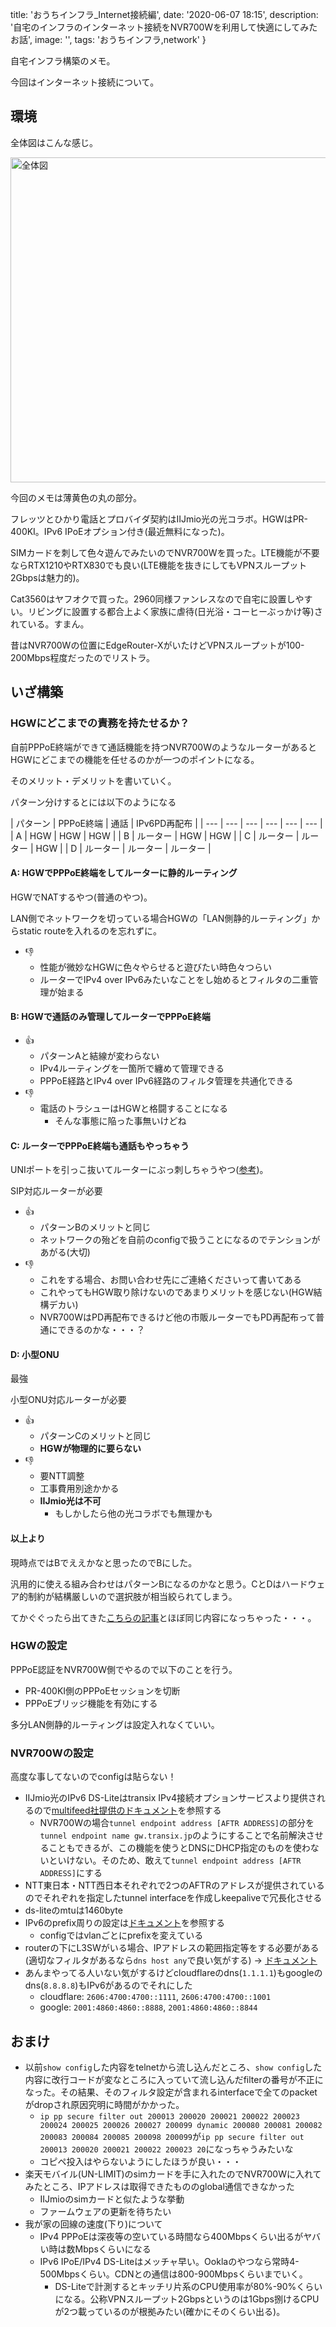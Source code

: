 
  title: 'おうちインフラ_Internet接続編',
  date: '2020-06-07 18:15',
  description: '自宅のインフラのインターネット接続をNVR700Wを利用して快適にしてみたお話',
  image: '',
  tags: 'おうちインフラ,network'
}

自宅インフラ構築のメモ。

今回はインターネット接続について。

## 環境

全体図はこんな感じ。

<Image width="888" height="520" alt="全体図" src="/images/20200607_210722.png" />

今回のメモは薄黄色の丸の部分。

フレッツとひかり電話とプロバイダ契約はIIJmio光の光コラボ。HGWはPR-400KI。IPv6 IPoEオプション付き(最近無料になった)。

SIMカードを刺して色々遊んでみたいのでNVR700Wを買った。LTE機能が不要ならRTX1210やRTX830でも良い(LTE機能を抜きにしてもVPNスループット2Gbpsは魅力的)。

Cat3560はヤフオクで買った。2960同様ファンレスなので自宅に設置しやすい。リビングに設置する都合上よく家族に虐待(日光浴・コーヒーぶっかけ等)されている。すまん。

昔はNVR700Wの位置にEdgeRouter-XがいたけどVPNスループットが100-200Mbps程度だったのでリストラ。

## いざ構築

### HGWにどこまでの責務を持たせるか？

自前PPPoE終端ができて通話機能を持つNVR700WのようなルーターがあるとHGWにどこまでの機能を任せるのかが一つのポイントになる。

そのメリット・デメリットを書いていく。

パターン分けするとには以下のようになる

| パターン | PPPoE終端 | 通話  | IPv6PD再配布 |
| --- | --- | --- | --- | --- | --- |
| A | HGW | HGW | HGW |
| B | ルーター | HGW | HGW |
| C | ルーター | ルーター | HGW |
| D | ルーター | ルーター | ルーター |


#### A: HGWでPPPoE終端をしてルーターに静的ルーティング

HGWでNATするやつ(普通のやつ)。

LAN側でネットワークを切っている場合HGWの「LAN側静的ルーティング」からstatic routeを入れるのを忘れずに。

- 👎
    - 性能が微妙なHGWに色々やらせると遊びたい時色々つらい
    - ルーターでIPv4 over IPv6みたいなことをし始めるとフィルタの二重管理が始まる

#### B: HGWで通話のみ管理してルーターでPPPoE終端

- 👍
    - パターンAと結線が変わらない
    - IPv4ルーティングを一箇所で纏めて管理できる
    - PPPoE経路とIPv4 over IPv6経路のフィルタ管理を共通化できる
- 👎
    - 電話のトラシューはHGWと格闘することになる
        - そんな事態に陥った事無いけどね

#### C: ルーターでPPPoE終端も通話もやっちゃう

UNIポートを引っこ抜いてルーターにぶっ刺しちゃうやつ([参考](https://flets.com/hikaridenwa/use/uniport.html))。

SIP対応ルーターが必要

- 👍
    - パターンBのメリットと同じ
    - ネットワークの殆どを自前のconfigで扱うことになるのでテンションがあがる(大切)
- 👎
    - これをする場合、お問い合わせ先にご連絡くださいって書いてある
    - これやってもHGW取り除けないのであまりメリットを感じない(HGW結構デカい)
    - NVR700WはPD再配布できるけど他の市販ルーターでもPD再配布って普通にできるのかな・・・？

#### D: 小型ONU

最強

小型ONU対応ルーターが必要

- 👍
    - パターンCのメリットと同じ
    - **HGWが物理的に要らない**
- 👎
    - 要NTT調整
    - 工事費用別途かかる
    - **IIJmio光は不可**
        - もしかしたら他の光コラボでも無理かも

#### 以上より

現時点ではBでええかなと思ったのでBにした。

汎用的に使える組み合わせはパターンBになるのかなと思う。CとDはハードウェア的制約が結構厳しいので選択肢が相当絞られてしまう。

てかぐぐったら出てきた[こちらの記事](https://qiita.com/notoken3331/items/817bb2d2fda30465af6b)とほぼ同じ内容になっちゃった・・・。


### HGWの設定

PPPoE認証をNVR700W側でやるので以下のことを行う。

- PR-400KI側のPPPoEセッションを切断
- PPPoEブリッジ機能を有効にする

多分LAN側静的ルーティングは設定入れなくていい。

### NVR700Wの設定

高度な事してないのでconfigは貼らない！

- IIJmio光のIPv6 DS-Liteはtransix IPv4接続オプションサービスより提供されるので[multifeed社提供のドキュメント](https://www.mfeed.ad.jp/transix/dslite/yamaha.html)を参照する
    - NVR700Wの場合`tunnel endpoint address [AFTR ADDRESS]`の部分を`tunnel endpoint name gw.transix.jp`のようにすることで名前解決させることもできるが、この機能を使うとDNSにDHCP指定のものを使わないといけない。そのため、敢えて`tunnel endpoint address [AFTR ADDRESS]`にする
- NTT東日本・NTT西日本それぞれで2つのAFTRのアドレスが提供されているのでそれぞれを指定したtunnel interfaceを作成しkeepaliveで冗長化させる
- ds-liteのmtuは1460byte
- IPv6のprefix周りの設定は[ドキュメント](http://www.rtpro.yamaha.co.jp/RT/manual/rt-common/ipv6/ipv6_prefix.html)を参照する
    - configではvlanごとにprefixを変えている
- routerの下にL3SWがいる場合、IPアドレスの範囲指定等をする必要がある(適切なフィルタがあるなら`dns host any`で良い気がする) -> [ドキュメント](http://www.rtpro.yamaha.co.jp/RT/manual/nvr500/dns/dns_host.html)
- あんまやってる人いない気がするけどcloudflareのdns(`1.1.1.1`)もgoogleのdns(`8.8.8.8`)もIPv6があるのでそれにした
    - cloudflare: `2606:4700:4700::1111`, `2606:4700:4700::1001`
    - google: `2001:4860:4860::8888`, `2001:4860:4860::8844`

## おまけ

- 以前`show config`した内容をtelnetから流し込んだところ、`show config`した内容に改行コードが変なところに入っていて流し込んだfilterの番号が不正になった。その結果、そのフィルタ設定が含まれるinterfaceで全てのpacketがdropされ原因究明に時間がかかった。
    - `ip pp secure filter out 200013 200020 200021 200022 200023 200024 200025 200026 200027 200099 dynamic 200080 200081 200082 200083 200084 200085 200098 200099`が`ip pp secure filter out 200013 200020 200021 200022 200023 20`になっちゃうみたいな
    - コピペ投入はやらないようにしたほうが良い・・・
- 楽天モバイル(UN-LIMIT)のsimカードを手に入れたのでNVR700Wに入れてみたところ、IPアドレスは取得できたもののglobal通信できなかった
    - IIJmioのsimカードと似たような挙動
    - ファームウェアの更新を待ちたい
- 我が家の回線の速度(下り)について
    - IPv4 PPPoEは深夜等の空いている時間なら400Mbpsくらい出るがヤバい時は数Mbpsくらいになる
    - IPv6 IPoE/IPv4 DS-Liteはメッチャ早い。Ooklaのやつなら常時4-500Mbpsくらい。CDNとの通信は800-900Mbpsくらいまでいく。
        - DS-Liteで計測するとキッチリ片系のCPU使用率が80%-90%くらいになる。公称VPNスループット2Gbpsというのは1Gbps捌けるCPUが2つ載っているのが根拠みたい(確かにそのくらい出る)。


